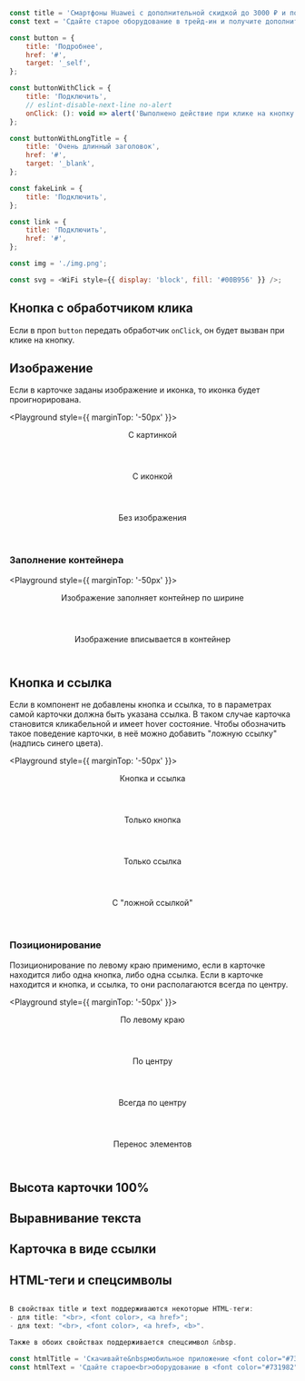 
```javascript collapse=Демо данные
const title = 'Cмартфоны Huawei с дополнительной скидкой до 3000 ₽ и подарок — до 1000 ₽ на связь';
const text = 'Сдайте старое оборудование в трейд‑ин и получите дополнительную скидку до 3000 ₽ на смартфоны Huawei и до 1000 ₽ на связь в подарок.';

const button = {
    title: 'Подробнее',
    href: '#',
    target: '_self',
};

const buttonWithClick = {
    title: 'Подключить',
    // eslint-disable-next-line no-alert
    onClick: (): void => alert('Выполнено действие при клике на кнопку'),
};

const buttonWithLongTitle = {
    title: 'Очень длинный заголовок',
    href: '#',
    target: '_blank',
};

const fakeLink = {
    title: 'Подключить',
};

const link = {
    title: 'Подключить',
    href: '#',
};

const img = './img.png';

const svg = <WiFi style={{ display: 'block', fill: '#00B956' }} />;
```

## Кнопка с обработчиком клика

Если в проп `button` передать обработчик `onClick`, он будет вызван при клике на кнопку.

<Playground>
    <Grid guttersLeft="medium" guttersBottom="medium">
        <GridColumn all="3" mobile="12">
            <Card title={title} text={text} button={buttonWithClick} />
        </GridColumn>
    </Grid>
</Playground>

## Изображение
Если в карточке заданы изображение и иконка, то иконка будет проигнорирована.

<Playground style={{ marginTop: '-50px' }}>
    <Grid guttersLeft="medium" guttersBottom="medium">
        <GridColumn all="3" mobile="12">
            <Header as="h2" align="center" margin>С картинкой</Header>
            <Card title={title} text={text} button={button} link={link} imageSrc={img} />
        </GridColumn>
        <GridColumn all="3" mobile="12">
            <Header as="h2" align="center" margin>С иконкой</Header>
            <Card title={title} text={text} button={button} link={link} svgSrc={svg} />
        </GridColumn>
        <GridColumn all="3" mobile="12">
            <Header as="h2" align="center" margin>Без изображения</Header>
            <Card title={title} text={text} button={button} link={link}/>
        </GridColumn>
    </Grid>
</Playground>

### Заполнение контейнера

<Playground style={{ marginTop: '-50px' }}>
    <Grid guttersLeft="medium" guttersBottom="medium">
        <GridColumn all="3" mobile="12">
            <Header as="h2" align="center" margin>Изображение заполняет контейнер по ширине</Header>
            <Card title={title} text={text} link={link} imageSrc={img} />
        </GridColumn>
        <GridColumn all="3" mobile="12">
            <Header as="h2" align="center" margin>Изображение вписывается в контейнер</Header>
            <Card title={title} text={text} button={button} imageSrc={imgShort} objectFit="contain"/>
        </GridColumn>
    </Grid>
</Playground>

## Кнопка и ссылка
Если в компонент не добавлены кнопка и ссылка, то в параметрах самой карточки должна быть указана ссылка.
В таком случае карточка становится кликабельной и имеет hover состояние.
Чтобы обозначить такое поведение карточки, в неё можно добавить "ложную ссылку" (надпись синего цвета).

<Playground style={{ marginTop: '-50px' }}>
    <Grid guttersLeft="medium" guttersBottom="medium">
        <GridColumn all="3" mobile="12">
            <Header as="h2" align="center" margin>Кнопка и ссылка</Header>
            <Card title={title} text={text} button={button} link={link} svgSrc={svg} />
        </GridColumn>
        <GridColumn all="3" mobile="12">
            <Header as="h2" align="center" margin>Только кнопка </Header>
            <Card title={title} text={text} button={button} svgSrc={svg} />
        </GridColumn>
        <GridColumn all="3" mobile="12">
            <Header as="h2" align="center" margin>Только ссылка</Header>
            <Card title={title} text={text}  link={link} svgSrc={svg} />
        </GridColumn>
        <GridColumn all="3" mobile="12">
            <Header as="h2" align="center" margin>С "ложной ссылкой"</Header>
            <Card title={title} text={text} link={fakeLink} svgSrc={svg} href="#"/>
        </GridColumn>
    </Grid>
</Playground>

### Позиционирование
Позиционирование по левому краю применимо, если в карточке находится либо одна кнопка, либо одна ссылка.
Если в карточке находится и кнопка, и ссылка, то они располагаются всегда по центру.

<Playground style={{ marginTop: '-50px' }}>
    <Grid guttersLeft="medium" guttersBottom="medium">
        <GridColumn all="3" mobile="12">
            <Header as="h2" align="center" margin>По левому краю</Header>
            <Card title={title} text={text} button={button} svgSrc={svg} isLeftHAlign />
        </GridColumn>
        <GridColumn all="3" mobile="12">
            <Header as="h2" align="center" margin>По центру</Header>
            <Card title={title} text={text} button={button} svgSrc={svg} />
        </GridColumn>
        <GridColumn all="3" mobile="12">
            <Header as="h2" align="center" margin>Всегда по центру</Header>
            <Card title={title} text={text} button={button} link={link} svgSrc={svg} />
        </GridColumn>
        <GridColumn all="3" mobile="12">
            <Header as="h2" align="center" margin>Перенос элементов</Header>
            <Card title={title} text={text} button={buttonWithLongTitle} link={link} svgSrc={svg} />
        </GridColumn>
    </Grid>
</Playground>

## Высота карточки 100%

<Playground>
    <Grid guttersLeft="medium" guttersBottom="medium">
        <GridColumn all="3" mobile="12">
            <Card title={title} text={text} button={button} link={link} imageSrc={img} isFullHeight />
        </GridColumn>
        <GridColumn all="3" mobile="12">
            <Card title={title} text={text} button={button} link={link} svgSrc={svg} isFullHeight />
        </GridColumn>
        <GridColumn all="3" mobile="12">
            <Card title={title} text={text} button={button} link={link} isFullHeight />
        </GridColumn>
    </Grid>
</Playground>

## Выравнивание текста

<Playground>
    <Grid guttersLeft="medium" guttersBottom="medium">
        <GridColumn all="3" mobile="12">
            <Card isCenteredText={false} title={title} text={text} button={button} link={link} isFullHeight />
        </GridColumn>
        <GridColumn all="3" mobile="12">
            <Card isCenteredText={true} title={title} text={text} button={button} link={link} isFullHeight />
        </GridColumn>
    </Grid>
</Playground>

## Карточка в виде ссылки

<Playground>
    <Grid guttersLeft="medium" guttersBottom="medium">
        <GridColumn all="3" mobile="12">
            <Card isCenteredText={false} title={title} text={text} href="#" target="_self" isFullHeight />
        </GridColumn>
        <GridColumn all="3" mobile="12">
            <Card isCenteredText={true} title={title} text={text} href="#" target="_blank" isFullHeight />
        </GridColumn>
    </Grid>
</Playground>

## HTML-теги и спецсимволы

```javascript

В свойствах title и text поддерживаются некоторые HTML-теги:
- для title: "<br>, <font color>, <a href>";
- для text: "<br>, <font color>, <a href>, <b>".

Также в обоих свойствах поддерживается спецсимвол &nbsp.

```

```javascript collapse=Демо данные
const htmlTitle = 'Скачивайте&nbspмобильное приложение <font color="#731982">МегаФон</font><br>по <a href="https://moscow.megafon.ru">ссылке</a>';
const htmlText = 'Сдайте старое<br>оборудование в <font color="#731982">трейд‑ин</font> и получите <b>дополнительную</b> скидку до 3000&nbsp₽ на <a href="https://moscow.megafon.ru">смартфоны Huawei</a> и до 1000 ₽ на связь в подарок.';


```

<Playground>
    <Grid guttersLeft="medium" guttersBottom="medium">
        <GridColumn all="12" mobile="12">
            <Card isCenteredText={false} title={htmlTitle} text={htmlText} href="#" target="_self" isFullHeight />
        </GridColumn>
    </Grid>
</Playground>
